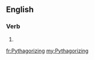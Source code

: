 ==English==

===Verb===
{{head|en}}

# {{present participle of|Pythagorize|lang=en}}

[[fr:Pythagorizing]]
[[my:Pythagorizing]]